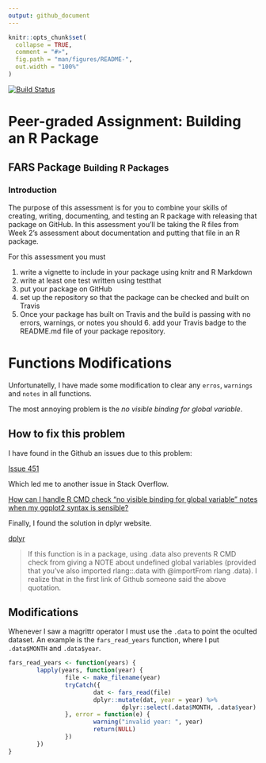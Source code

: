 ---
output: github_document
---

<!-- README.md is generated from README.Rmd. Please edit that file -->

```{r setup, include = FALSE}
knitr::opts_chunk$set(
  collapse = TRUE,
  comment = "#>",
  fig.path = "man/figures/README-",
  out.width = "100%"
)
```

[![Build Status](https://travis-ci.org/AndersonUyekita/JHU_Building_R_Packages.svg?branch=master)](https://travis-ci.org/AndersonUyekita/JHU_Building_R_Packages)

# Peer-graded Assignment: Building an R Package

## FARS Package <small>Building R Packages</small>

### Introduction

The purpose of this assessment is for you to combine your skills of creating, writing, documenting, and testing an R package with releasing that package on GitHub. In this assessment you'll be taking the R files from Week 2's assessment about documentation and putting that file in an R package.

For this assessment you must

1. write a vignette to include in your package using knitr and R Markdown
2. write at least one test written using testthat
3. put your package on GitHub
4. set up the repository so that the package can be checked and built on Travis
5. Once your package has built on Travis and the build is passing with no errors, warnings, or notes you should 6. add your Travis badge to the README.md file of your package repository.

# Functions Modifications

Unfortunatelly, I have made some modification to clear any `erros`, `warnings` and `notes` in all functions.

The most annoying problem is the *no visible binding for global variable*.

## How to fix this problem

I have found in the Github an issues due to this problem:

<a href="https://github.com/STAT545-UBC/Discussion/issues/451" taget="_blank">Issue 451</a>

Which led me to another issue in Stack Overflow.

<a href="https://stackoverflow.com/questions/9439256/how-can-i-handle-r-cmd-check-no-visible-binding-for-global-variable-notes-when" target="_blank">How can I handle R CMD check “no visible binding for global variable” notes when my ggplot2 syntax is sensible?</a>

Finally, I found the solution in dplyr website.

<a href="https://dplyr.tidyverse.org/articles/programming.html#different-data-sets">dplyr</a>

> If this function is in a package, using .data also prevents R CMD check from giving a NOTE about undefined global variables (provided that you’ve also imported rlang::.data with @importFrom rlang .data).
I realize that in the first link of Github someone said the above quotation.

## Modifications

Whenever I saw a magrittr operator I must use the `.data` to point the oculted dataset. An example is the `fars_read_years` function, where I put `.data$MONTH` and `.data$year`.

```{r,eval=FALSE}
fars_read_years <- function(years) {
        lapply(years, function(year) {
                file <- make_filename(year)
                tryCatch({
                        dat <- fars_read(file)
                        dplyr::mutate(dat, year = year) %>%
                                dplyr::select(.data$MONTH, .data$year)
                }, error = function(e) {
                        warning("invalid year: ", year)
                        return(NULL)
                })
        })
}
```